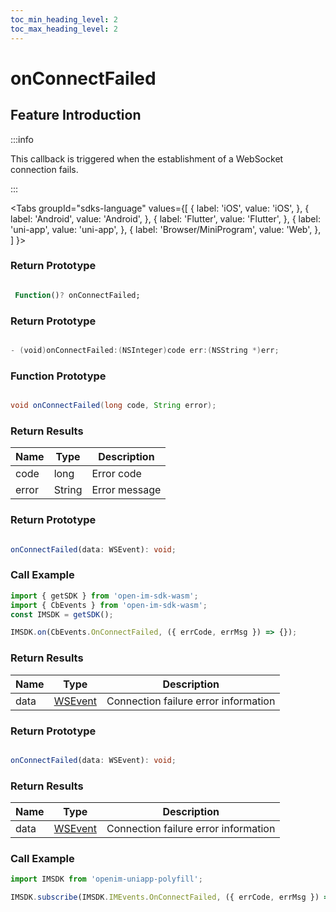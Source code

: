 ```yaml
---
toc_min_heading_level: 2
toc_max_heading_level: 2
---
```


# onConnectFailed

## Feature Introduction

:::info

This callback is triggered when the establishment of a WebSocket connection fails.

:::

<Tabs
groupId="sdks-language"
values={[
{ label: 'iOS', value: 'iOS', },
{ label: 'Android', value: 'Android', },
{ label: 'Flutter', value: 'Flutter', },
{ label: 'uni-app', value: 'uni-app', },
{ label: 'Browser/MiniProgram', value: 'Web', },
]
}>

<TabItem value="Flutter">

### Return Prototype

```dart showLineNumbers

 Function()? onConnectFailed;

```

</TabItem>

<TabItem value="iOS">

### Return Prototype

```swift showLineNumbers

- (void)onConnectFailed:(NSInteger)code err:(NSString *)err;

```

</TabItem>

<TabItem value="Android">

### Function Prototype

```java showLineNumbers

void onConnectFailed(long code, String error);

```

### Return Results

| Name | Type                                    | Description   |
| ---- | --------------------------------------- | ------------- |
| code | long                                    | Error code    |
| error| String                                  | Error message |

</TabItem>

<TabItem value="Web">

### Return Prototype

```ts showLineNumbers

onConnectFailed(data: WSEvent): void;

```

### Call Example

```js showLineNumbers
import { getSDK } from 'open-im-sdk-wasm';
import { CbEvents } from 'open-im-sdk-wasm';
const IMSDK = getSDK();

IMSDK.on(CbEvents.OnConnectFailed, ({ errCode, errMsg }) => {});
```

### Return Results

| Name | Type                                    | Description        |
| ---- | --------------------------------------- | ------------------ |
| data | [WSEvent](/class/response.mdx) | Connection failure error information |

</TabItem>

<TabItem value="uni-app">

### Return Prototype

```ts showLineNumbers

onConnectFailed(data: WSEvent): void;

```

### Return Results

| Name | Type                                    | Description        |
| ---- | --------------------------------------- | ------------------ |
| data | [WSEvent](/class/response.mdx) | Connection failure error information |

### Call Example

```js showLineNumbers
import IMSDK from 'openim-uniapp-polyfill';

IMSDK.subscribe(IMSDK.IMEvents.OnConnectFailed, ({ errCode, errMsg }) => {});
```

</TabItem>

</Tabs>
